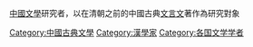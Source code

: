 [[中國文學|中國文學]]研究者，以在清朝之前的中國古典[[文言文|文言文]]著作為研究對象

[[Category:中國古典文學|Category:中國古典文學]]
[[Category:漢學家|Category:漢學家]]
[[Category:各国文学学者|Category:各国文学学者]]